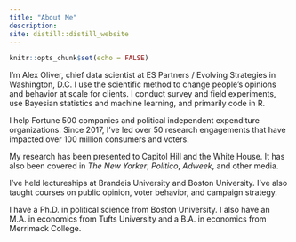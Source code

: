```yaml
---
title: "About Me"
description: 
site: distill::distill_website
---
```



```r
knitr::opts_chunk$set(echo = FALSE)
```

I’m Alex Oliver, chief data scientist at ES Partners / Evolving Strategies in Washington, D.C. I use the scientific method to change people’s opinions and behavior at scale for clients. I conduct survey and field experiments, use Bayesian statistics and machine learning, and primarily code in R.

I help Fortune 500 companies and political independent expenditure organizations. Since 2017, I’ve led over 50 research engagements that have impacted over 100 million consumers and voters.

My research has been presented to Capitol Hill and the White House. It has also been covered in *The New Yorker*, *Politico*, *Adweek*, and other media.

I’ve held lectureships at Brandeis University and Boston University. I’ve also taught courses on public opinion, voter behavior, and campaign strategy.

I have a Ph.D. in political science from Boston University. I also have an M.A. in economics from Tufts University and a B.A. in economics from Merrimack College.


